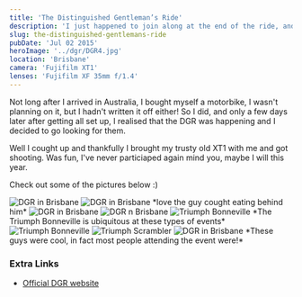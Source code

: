 ```yaml
---
title: 'The Distinguished Gentleman’s Ride'
description: 'I just happened to join along at the end of the ride, and then grabbed some shots!'
slug: the-distinguished-gentlemans-ride
pubDate: 'Jul 02 2015'
heroImage: '../dgr/DGR4.jpg'
location: 'Brisbane'
camera: 'Fujifilm XT1'
lenses: 'Fujifilm XF 35mm f/1.4'
---
```



Not long after I arrived in Australia, I bought myself a motorbike, I wasn't planning on it, but I hadn't written it off either! So I did, and only a few days later after getting all set up, I realised that the DGR was happening and I decided to go looking for them. 

Well I cought up and thankfully I brought my trusty old XT1 with me and got shooting. Was fun, I've never particiaped again mind you, maybe I will this year. 

Check out some of the pictures below :)

<Image src={DGR1} alt="DGR in Brisbane"/>
<Image src={DGR2} alt="DGR in Brisbane"/>
*love the guy cought eating behind him*
<Image src={DGR7} alt="DGR in Brisbane"/>
<Image src={DGR10} alt="DGR  n Brisbane"/>
<Image src={DGR11} alt="Triumph Bonneville"/>
*The Triumph Bonneville is ubiquitous at these types of events*
<Image src={DGR9} alt="Triumph Bonneville"/>
<Image src={DGR8} alt="Triumph Scrambler"/>
<Image src={DGR14} alt="DGR in Brisbane"/>
*These guys were cool, in fact most people attending the event were!*

### Extra Links

- [Official DGR website](https://www.gentlemansride.com/)
